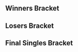 {{DISPLAYTITLE:Kill Roy 2: Singles Bracket}}{{SetGame|melee}}
{{tabs static
|name1=Overview
|link1=Kill Roy/2
|name2=Singles Bracket
|link2=Kill Roy/2/Singles Bracket
|name3=Doubles Bracket
|link3=Kill Roy/2/Doubles Bracket
|This=2
}}
==Winners Bracket==
{{Template:32DEWBracketA
|tourneylink=Kill Roy/2
|tourneyname=Kill Roy 2
|column-width=150

|r1m1p1=Druggedfox |r1m1p1flag=us |r1m1p1score=3 |r1m1win=1
|r1m1p2=stringbean |r1m1p2flag=us |r1m1p2score=0
|r1m2p1=Phrigid |r1m2p1flag=us |r1m2p1score=1 |r1m2win=2
|r1m2p2=LSDX |r1m2p2flag=us |r1m2p2score=3
|r1m3p1=Amida |r1m3p1flag=us |r1m3p1score=3 |r1m3win=1
|r1m3p2=Orange |r1m3p2flag=us |r1m3p2score=0
|r1m4p1=LuigigoShard |r1m4p1flag=us |r1m4p1score=3 |r1m4win=1
|r1m4p2=BananaSack |r1m4p2flag=us |r1m4p2score=0
|r1m5p1=Rik |r1m5p1flag=us |r1m5p1score=3 |r1m5win=1
|r1m5p2=Biff$$$$ |r1m5p2flag=us |r1m5p2score=0
|r1m6p1=Papa |r1m6p1flag=us |r1m6p1score=2 |r1m6win=1
|r1m6p2=Eseif |r1m6p2flag=us |r1m6p2score=0
|r1m7p1=4% |r1m7p1flag=us |r1m7p1score=3 |r1m7win=1
|r1m7p2=Village Mascot |r1m7p2flag=us |r1m7p2score=0
|r1m8p1=Deep Fox |r1m8p1flag=us |r1m8p1score=3 |r1m8win=1
|r1m8p2=Banana Steve |r1m8p2flag=us |r1m8p2score=0

|r1m9p1=Drephen |r1m9p1flag=us |r1m9p1score=3 |r1m9win=1
|r1m9p2=Quint |r1m9p2flag=us |r1m9p2score=0
|r1m10p1=JackKenney |r1m10p1flag=us |r1m10p1score=3 |r1m10win=1
|r1m10p2=Boyd |r1m10p2flag=us |r1m10p2score=0
|r1m11p1=ORLY |r1m11p1flag=us |r1m11p1score=3 |r1m11win=1
|r1m11p2=Ecco |r1m11p2flag=us |r1m11p2score=0
|r1m12p1=Cob |r1m12p1flag=us |r1m12p1score=3 |r1m12win=1
|r1m12p2=Hacky |r1m12p2flag=us |r1m12p2score=0
|r1m13p1=Vro |r1m13p1flag=us |r1m13p1score=3 |r1m13win=1
|r1m13p2=Wolven |r1m13p2flag=us |r1m13p2score=0

|r1m14p1=NoFluxes |r1m14p1flag=us |r1m14p1score=3 |r1m14win=1
|r1m14p2=PhD |r1m14p2flag=us |r1m14p2score=1
|r1m14p1char1=ganon |r1m14p2char1=sheik |r1m14p1stock1=0 |r1m14p2stock1=2 |r1m14win1=2 |r1m14stage1=Fountain of Dreams
|r1m14p1char2=ganon |r1m14p2char2=sheik |r1m14p1stock2=2 |r1m14p2stock2=0 |r1m14win2=1 |r1m14stage2=Yoshi's Story
|r1m14p1char3=ganon |r1m14p2char3=sheik |r1m14p1stock3=1 |r1m14p2stock3=0 |r1m14win3=1 |r1m14stage3=Dream Land
|r1m14p1char4=ganon |r1m14p2char4=sheik |r1m14p1stock4=2 |r1m14p2stock4=0 |r1m14win4=1 |r1m14stage4=Battlefield
|r1m14details={{BracketMatchDetails|preview=|lrthread=|interview=|recap=|comment=|live=|vod=https://youtu.be/seb_SYQx7Ok}}

|r1m15p1=Reeve |r1m15p1flag=us |r1m15p1score=3 |r1m15win=1
|r1m15p2=Nox |r1m15p2flag=us |r1m15p2score=1
|r1m16p1=Cal |r1m16p1flag=us |r1m16p1score=3 |r1m16win=1
|r1m16p2=CawRiN |r1m16p2flag=us |r1m16p2score=1

|r2m1p1=Druggedfox |r2m1p1flag=us |r2m1p1score=3 |r2m1win=1
|r2m1p2=LSDX |r2m1p2flag=us |r2m1p2score=0
|r2m1p1char1=fox |r2m1p2char1=roy |r2m1p1stock1=4 |r2m1p2stock1=0 |r2m1win1=1 |r2m1stage1=Battlefield
|r2m1p1char2=fox |r2m1p2char2=roy |r2m1p1stock2=4 |r2m1p2stock2=0 |r2m1win2=1 |r2m1stage2=Fountain of Dreams
|r2m1p1char3=fox |r2m1p2char3=roy |r2m1p1stock3=3 |r2m1p2stock3=0 |r2m1win3=1 |r2m1stage3=Final Destination
|r2m1details={{BracketMatchDetails|preview=|lrthread=|interview=|recap=|comment=|live=|vod=https://youtu.be/PTTcvYtpn1o}}

|r2m2p1=Amida |r2m2p1flag=us |r2m2p1score=3 |r2m2win=1
|r2m2p2=LuigigoShard |r2m2p2flag=us |r2m2p2score=2
|r2m3p1=Rik |r2m3p1flag=us |r2m3p1score=3 |r2m3win=1
|r2m3p2=Papa |r2m3p2flag=us |r2m3p2score=2
|r2m4p1=4% |r2m4p1flag=us |r2m4p1score=3 |r2m4win=1
|r2m4p2=Deep Fox |r2m4p2flag=us |r2m4p2score=1
|r2m5p1=Drephen |r2m5p1flag=us |r2m5p1score=3 |r2m5win=1
|r2m5p2=JackKenney |r2m5p2flag=us |r2m5p2score=2
|r2m6p1=ORLY |r2m6p1flag=us |r2m6p1score=3 |r2m6win=1
|r2m6p2=Cob |r2m6p2flag=us |r2m6p2score=1
|r2m7p1=Vro |r2m7p1flag=us |r2m7p1score=3 |r2m7win=1
|r2m7p2=NoFluxes |r2m7p2flag=us |r2m7p2score=2

|r2m8p1=Reeve |r2m8p1flag=us |r2m8p1score=3 |r2m8win=1
|r2m8p2=Cal |r2m8p2flag=us |r2m8p2score=1
|r2m8p1char1=marth |r2m8p2char1=fox |r2m8p1stock1=1 |r2m8p2stock1=0 |r2m8win1=1 |r2m8stage1=Battlefield
|r2m8p1char2=marth |r2m8p2char2=fox |r2m8p1stock2=0 |r2m8p2stock2=1 |r2m8win2=2 |r2m8stage2=Dream Land
|r2m8p1char3=marth |r2m8p2char3=fox |r2m8p1stock3=2 |r2m8p2stock3=0 |r2m8win3=1 |r2m8stage3=Final Destination
|r2m8p1char4=marth |r2m8p2char4=fox |r2m8p1stock4=2 |r2m8p2stock4=0 |r2m8win4=1 |r2m8stage4=Fountain of Dreams
|r2m8details={{BracketMatchDetails|preview=|lrthread=|interview=|recap=|comment=|live=|vod=https://youtu.be/hAEa5HcK7b0}}

|r3m1p1=Druggedfox |r3m1p1flag=us |r3m1p1score=3 |r3m1win=1
|r3m1p2=Amida |r3m1p2flag=us |r3m1p2score=0
|r3m1p1char1=fox |r3m1p2char1=jigglypuff |r3m1p1stock1=2 |r3m1p2stock1=0 |r3m1win1=1 |r3m1stage1=Battlefield
|r3m1p1char2=fox |r3m1p2char2=jigglypuff |r3m1p1stock2=1 |r3m1p2stock2=0 |r3m1win2=1 |r3m1stage2=Dream Land
|r3m1p1char3=fox |r3m1p2char3=jigglypuff |r3m1p1stock3=1 |r3m1p2stock3=0 |r3m1win3=1 |r3m1stage3=Dream Land
|r3m1details={{BracketMatchDetails|preview=|lrthread=|interview=|recap=|comment=|live=|vod=https://youtu.be/JH-l13SwzlE}}

|r3m2p1=Rik |r3m2p1flag=us |r3m2p1score=3 |r3m2win=1
|r3m2p2=4% |r3m2p2flag=us |r3m2p2score=2

|r3m3p1=Drephen |r3m3p1flag=us |r3m3p1score=3 |r3m3win=1
|r3m3p2=ORLY |r3m3p2flag=us |r3m3p2score=0
|r3m3p1char1=sheik |r3m3p2char1=cf |r3m3p1stock1=1 |r3m3p2stock1=0 |r3m3win1=1 |r3m3stage1=Yoshi's Story
|r3m3p1char2=sheik |r3m3p2char2=cf |r3m3p1stock2=3 |r3m3p2stock2=0 |r3m3win2=1 |r3m3stage2=Final Destination
|r3m3p1char3=sheik |r3m3p2char3=cf |r3m3p1stock3=1 |r3m3p2stock3=0 |r3m3win3=1 |r3m3stage3=Dream Land
|r3m3details={{BracketMatchDetails|preview=|lrthread=|interview=|recap=|comment=|live=|vod=https://youtu.be/b4XzlofOdL0}}

|r3m4p1=Vro |r3m4p1flag=us |r3m4p1score=0 |r3m4win=2
|r3m4p2=Reeve |r3m4p2flag=us |r3m4p2score=3

|r4m1p1=Druggedfox |r4m1p1flag=us |r4m1p1score=3 |r4m1win=1
|r4m1p2=Rik |r4m1p2flag=us |r4m1p2score=0
|r4m1p1char1=fox |r4m1p2char1=fox |r4m1p1stock1=3 |r4m1p2stock1=0 |r4m1win1=1 |r4m1stage1=Yoshi's Story
|r4m1p1char2=fox |r4m1p2char2=fox |r4m1p1stock2=3 |r4m1p2stock2=0 |r4m1win2=1 |r4m1stage2=Dream Land
|r4m1p1char3=fox |r4m1p2char3=fox |r4m1p1stock3=3 |r4m1p2stock3=0 |r4m1win3=1 |r4m1stage3=Battlefield
|r4m1details={{BracketMatchDetails|preview=|lrthread=|interview=|recap=|comment=|live=|vod=https://youtu.be/upVycRabQec}}

|r4m2p1=Drephen |r4m2p1flag=us |r4m2p1score=3 |r4m2win=1
|r4m2p2=Reeve |r4m2p2flag=us |r4m2p2score=0
|r4m2p1char1=sheik |r4m2p2char1=marth |r4m2p1stock1=4 |r4m2p2stock1=0 |r4m2win1=1 |r4m2stage1=Battlefield
|r4m2p1char2=sheik |r4m2p2char2=marth |r4m2p1stock2=1 |r4m2p2stock2=0 |r4m2win2=1 |r4m2stage2=Yoshi's Story
|r4m2p1char3=sheik |r4m2p2char3=marth |r4m2p1stock3=2 |r4m2p2stock3=0 |r4m2win3=1 |r4m2stage3=Final Destination
|r4m2details={{BracketMatchDetails|preview=|lrthread=|interview=|recap=|comment=|live=|vod=https://youtu.be/0lR_QfOYarI}}
}}
==Losers Bracket==
{{32DELBracketSmwA
|tourneylink=Kill Roy/2
|tourneyname=Kill Roy 2
|l1placement=25-32
|l2placement=17-24
|l3placement=13-16
|l4placement=9-12
|l5placement=7-8
|l6placement=5-6
|column-width=150

|l1m1p1=stringbean |l1m1p1flag=us |l1m1p1score=1 |l1m1win=2
|l1m1p2=Phrigid |l1m1p2flag=us |l1m1p2score=3
|l1m2p1=Orange |l1m2p1flag=us |l1m2p1score=1 |l1m2win=2
|l1m2p2=BananaSack |l1m2p2flag=us |l1m2p2score=3
|l1m3p1=Biff$$$$ |l1m3p1flag=us |l1m3p1score=2 |l1m3win=2
|l1m3p2=Eseif |l1m3p2flag=us |l1m3p2score=3
|l1m4p1=Village Mascot |l1m4p1flag=us |l1m4p1score=3 |l1m4win=1
|l1m4p2=Banana Steve |l1m4p2flag=us |l1m4p2score=1
|l1m5p1=Quint |l1m5p1flag=us |l1m5p1score=0 |l1m5win=2
|l1m5p2=Boyd |l1m5p2flag=us |l1m5p2score=3
|l1m6p1=Ecco |l1m6p1flag=us |l1m6p1score=2 |l1m6win=2
|l1m6p2=Hacky |l1m6p2flag=us |l1m6p2score=3
|l1m7p1=Wolven |l1m7p1flag=us |l1m7p1score=3 |l1m7win=1
|l1m7p2=PhD |l1m7p2flag=us |l1m7p2score=0
|l1m8p1=Nox |l1m8p1flag=us |l1m8p1score=3 |l1m8win=1
|l1m8p2=CawRiN |l1m8p2flag=us |l1m8p2score=1

|l2m1p1=Cal |l2m1p1flag=us |l2m1p1score=3 |l2m1win=1
|l2m1p2=Phrigid |l2m1p2flag=us |l2m1p2score=0
|l2m2p1=NoFluxes |l2m2p1flag=us |l2m2p1score=3 |l2m2win=1
|l2m2p2=BananaSack |l2m2p2flag=us |l2m2p2score=2
|l2m3p1=Cob |l2m3p1flag=us |l2m3p1score=3 |l2m3win=1
|l2m3p2=Eseif |l2m3p2flag=us |l2m3p2score=0
|l2m4p1=JackKenney |l2m4p1flag=us |l2m4p1score=3 |l2m4win=1
|l2m4p2=Village Mascot |l2m4p2flag=us |l2m4p2score=1
|l2m5p1=Deep Fox |l2m5p1flag=us |l2m5p1score=3 |l2m5win=1
|l2m5p2=Boyd |l2m5p2flag=us |l2m5p2score=1
|l2m6p1=Papa |l2m6p1flag=us |l2m6p1score=3 |l2m6win=1
|l2m6p2=Hacky |l2m6p2flag=us |l2m6p2score=0
|l2m7p1=LuigigoShard |l2m7p1flag=us |l2m7p1score=3 |l2m7win=1
|l2m7p2=Wolven |l2m7p2flag=us |l2m7p2score=1
|l2m8p1=LSDX |l2m8p1flag=us |l2m8p1score=1 |l2m8win=2
|l2m8p2=Nox |l2m8p2flag=us |l2m8p2score=3

|l3m1p1=Cal |l3m1p1flag=us |l3m1p1score=1 |l3m1win=2
|l3m1p2=NoFluxes |l3m1p2flag=us |l3m1p2score=3

|l3m2p1=Cob |l3m2p1flag=us |l3m2p1score=3 |l3m2win=1
|l3m2p2=JackKenney |l3m2p2flag=us |l3m2p2score=2
|l3m2p1char1=peach |l3m2p2char1=cf |l3m2p1stock1=0 |l3m2p2stock1=4 |l3m2win1=2 |l3m2stage1=Battlefield
|l3m2p1char2=peach |l3m2p2char2=cf |l3m2p1stock2=1 |l3m2p2stock2=0 |l3m2win2=1 |l3m2stage2=Fountain of Dreams
|l3m2p1char3=peach |l3m2p2char3=cf |l3m2p1stock3=2 |l3m2p2stock3=0 |l3m2win3=1 |l3m2stage3=Fountain of Dreams
|l3m2p1char4=peach |l3m2p2char4=cf |l3m2p1stock4=0 |l3m2p2stock4=2 |l3m2win4=2 |l3m2stage4=Yoshi's Story
|l3m2p1char5=peach |l3m2p2char5=cf |l3m2p1stock5=3 |l3m2p2stock5=0 |l3m2win5=1 |l3m2stage5=Final Destination
|l3m2details={{BracketMatchDetails|preview=|lrthread=|interview=|recap=|comment=|live=|vod=https://youtu.be/ZrlQ9n5mHkE}}

|l3m3p1=Deep Fox |l3m3p1flag=us |l3m3p1score=0 |l3m3win=2
|l3m3p2=Papa |l3m3p2flag=us |l3m3p2score=3
|l3m4p1=LuigigoShard |l3m4p1flag=us |l3m4p1score=1 |l3m4win=2
|l3m4p2=Nox |l3m4p2flag=us |l3m4p2score=3

|l4m1p1=4% |l4m1p1flag=us |l4m1p1score=3 |l4m1win=1
|l4m1p2=NoFluxes |l4m1p2flag=us |l4m1p2score=0
|l4m1p1char1=jigglypuff |l4m1p2char1=ganon |l4m1p1stock1=1 |l4m1p2stock1=0 |l4m1win1=1 |l4m1stage1=Battlefield
|l4m1p1char2=jigglypuff |l4m1p2char2=ganon |l4m1p1stock2=1 |l4m1p2stock2=0 |l4m1win2=1 |l4m1stage2=Fountain of Dreams
|l4m1p1char3=jigglypuff |l4m1p2char3=ganon |l4m1p1stock3=2 |l4m1p2stock3=0 |l4m1win3=1 |l4m1stage3=Yoshi's Story
|l4m1details={{BracketMatchDetails|preview=|lrthread=|interview=|recap=|comment=|live=|vod=https://youtu.be/fOSy5Z78qRI}}

|l4m2p1=Amida |l4m2p1flag=us |l4m2p1score=3 |l4m2win=1
|l4m2p2=Cob |l4m2p2flag=us |l4m2p2score=2
|l4m3p1=Vro |l4m3p1flag=us |l4m3p1score=3 |l4m3win=1
|l4m3p2=Papa |l4m3p2flag=us |l4m3p2score=1
|l4m4p1=ORLY |l4m4p1flag=us |l4m4p1score=3 |l4m4win=1
|l4m4p2=Nox |l4m4p2flag=us |l4m4p2score=0

|l5m1p1=4% |l5m1p1flag=us |l5m1p1score=3 |l5m1win=1
|l5m1p2=Amida |l5m1p2flag=us |l5m1p2score=1
|l5m2p1=Vro |l5m2p1flag=us |l5m2p1score=1 |l5m2win=2
|l5m2p2=ORLY |l5m2p2flag=us |l5m2p2score=3

|l6m1p1=Reeve |l6m1p1flag=us |l6m1p1score=3 |l6m1win=1
|l6m1p2=4% |l6m1p2flag=us |l6m1p2score=1
|l6m1p1char1=marth |l6m1p2char1=jigglypuff |l6m1p1stock1=0 |l6m1p2stock1=1 |l6m1win1=2 |l6m1stage1=Battlefield
|l6m1p1char2=marth |l6m1p2char2=jigglypuff |l6m1p1stock2=3 |l6m1p2stock2=0 |l6m1win2=1 |l6m1stage2=Yoshi's Story
|l6m1p1char3=marth |l6m1p2char3=jigglypuff |l6m1p1stock3=1 |l6m1p2stock3=0 |l6m1win3=1 |l6m1stage3=Dream Land
|l6m1p1char4=marth |l6m1p2char4=jigglypuff |l6m1p1stock4=2 |l6m1p2stock4=0 |l6m1win4=1 |l6m1stage4=Dream Land
|l6m1details={{BracketMatchDetails|preview=|lrthread=|interview=|recap=|comment=|live=|vod=https://youtu.be/uE7A1dQ-RrI}}

|l6m2p1=Rik |l6m2p1flag=us |l6m2p1score=3 |l6m2win=1
|l6m2p2=ORLY |l6m2p2flag=us |l6m2p2score=2
|l6m2p1char1=fox |l6m2p2char1=cf |l6m2p1stock1=0 |l6m2p2stock1=1 |l6m2win1=2 |l6m2stage1=Battlefield
|l6m2p1char2=fox |l6m2p2char2=cf |l6m2p1stock2=1 |l6m2p2stock2=0 |l6m2win2=1 |l6m2stage2=Battlefield
|l6m2p1char3=fox |l6m2p2char3=cf |l6m2p1stock3=1 |l6m2p2stock3=0 |l6m2win3=1 |l6m2stage3=Dream Land
|l6m2p1char4=fox |l6m2p2char4=cf |l6m2p1stock4=0 |l6m2p2stock4=3 |l6m2win4=2 |l6m2stage4=Dream Land
|l6m2p1char5=fox |l6m2p2char5=cf |l6m2p1stock5=1 |l6m2p2stock5=0 |l6m2win5=1 |l6m2stage5=Battlefield
|l6m2details={{BracketMatchDetails|preview=|lrthread=|interview=|recap=|comment=|live=|vod=https://youtu.be/AYwb2sHb5bk}}
}}
<onlyinclude>
==Final Singles Bracket==
{{DEFinalSmwBracket
|tourneylink=Kill Roy/2
|tourneyname=Kill Roy 2
|l1placement=4
|r2placement=3
|r3loserplacement=2
|r3winnerplacement=1
|column-width=200
|export_score=true
<!-- FROM WINNERS -->
|r1m1p1=Druggedfox |r1m1p1flag=us |r1m1p1score=3
|r1m1p2=Drephen |r1m1p2flag=us |r1m1p2score=2
|r1m1win=1
|r1m1p1char1=fox |r1m1p2char1=sheik |r1m1p1stock1=2 |r1m1p2stock1=0 |r1m1win1=1 |r1m1stage1=Dream Land
|r1m1p1char2=fox |r1m1p2char2=sheik |r1m1p1stock2=0 |r1m1p2stock2=2 |r1m1win2=2 |r1m1stage2=Fountain of Dreams
|r1m1p1char3=fox |r1m1p2char3=sheik |r1m1p1stock3=3 |r1m1p2stock3=0 |r1m1win3=1 |r1m1stage3=Final Destination
|r1m1p1char4=fox |r1m1p2char4=sheik |r1m1p1stock4=0 |r1m1p2stock4=2 |r1m1win4=2 |r1m1stage4=Battlefield
|r1m1p1char5=fox |r1m1p2char5=sheik |r1m1p1stock5=2 |r1m1p2stock5=0 |r1m1win5=1 |r1m1stage5=Pokémon Stadium
|r1m1details={{BracketMatchDetails|preview=|lrthread=|interview=|recap=|comment=|live=|vod=https://youtu.be/O7REdMnpMC8}}

<!-- FROM LOSERS -->
|l1m1p1=Reeve |l1m1p1flag=us |l1m1p1score=2
|l1m1p2=Rik |l1m1p2flag=us |l1m1p2score=3
|l1m1win=2

<!-- LOSERS FINALS -->
|r2m1p1=Drephen |r2m1p1flag=us |r2m1p1score=3
|r2m1p2=Rik |r2m1p2flag=us |r2m1p2score=1
|r2m1win=1
|r2m1p1char1=sheik |r2m1p2char1=fox |r2m1p1stock1=1 |r2m1p2stock1=0 |r2m1win1=1 |r2m1stage1=Dream Land
|r2m1p1char2=sheik |r2m1p2char2=fox |r2m1p1stock2=3 |r2m1p2stock2=0 |r2m1win2=1 |r2m1stage2=Dream Land
|r2m1p1char3=sheik |r2m1p2char3=fox |r2m1p1stock3=0 |r2m1p2stock3=2 |r2m1win3=2 |r2m1stage3=Battlefield
|r2m1p1char4=sheik |r2m1p2char4=fox |r2m1p1stock4=3 |r2m1p2stock4=0 |r2m1win4=1 |r2m1stage4=Fountain of Dreams
|r2m1details={{BracketMatchDetails|preview=|lrthread=|interview=|recap=|comment=|live=|vod=https://youtu.be/FaXRYrd3BiU}}

<!-- GRAND FINALS -->
|r3m1p1=Druggedfox |r3m1p1flag=us |r3m1p1score=3 
|r3m1p2=Drephen |r3m1p2flag=us |r3m1p2score=0 
|r3m1win=1
|r3m1p1char1=fox |r3m1p2char1=sheik |r3m1p1stock1=2 |r3m1p2stock1=0 |r3m1win1=1 |r3m1stage1=Yoshi's Story
|r3m1p1char2=fox |r3m1p2char2=sheik |r3m1p1stock2=2 |r3m1p2stock2=0 |r3m1win2=1 |r3m1stage2=Fountain of Dreams
|r3m1p1char3=fox |r3m1p2char3=sheik |r3m1p1stock3=1 |r3m1p2stock3=0 |r3m1win3=1 |r3m1stage3=Battlefield
|r3m1details={{BracketMatchDetails|preview=|lrthread=|interview=|recap=|comment=|live=|vod=https://youtu.be/KSsaY3UUSJ4}}
}}
</onlyinclude>
